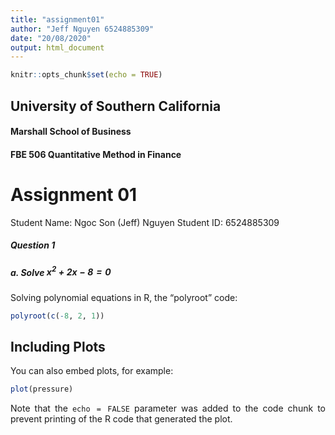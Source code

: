```yaml
---
title: "assignment01"
author: "Jeff Nguyen 6524885309"
date: "20/08/2020"
output: html_document
---
```


```r
knitr::opts_chunk$set(echo = TRUE)
```

<style>
body {
text-align: justify}
</style>

<div align="center">
## University of Southern California
#### Marshall School of Business
#### FBE 506 Quantitative Method in Finance
# Assignment 01
Student Name: Ngoc Son (Jeff) Nguyen
Student ID: 6524885309
</div align>

##### Question 1
##### a. Solve $x^2 +2x -8 =0$

Solving polynomial equations in R, the "polyroot" code:

```r
polyroot(c(-8, 2, 1))
```


## Including Plots

You can also embed plots, for example:

```r
plot(pressure)
```

Note that the `echo = FALSE` parameter was added to the code chunk to prevent printing of the R code that generated the plot.
